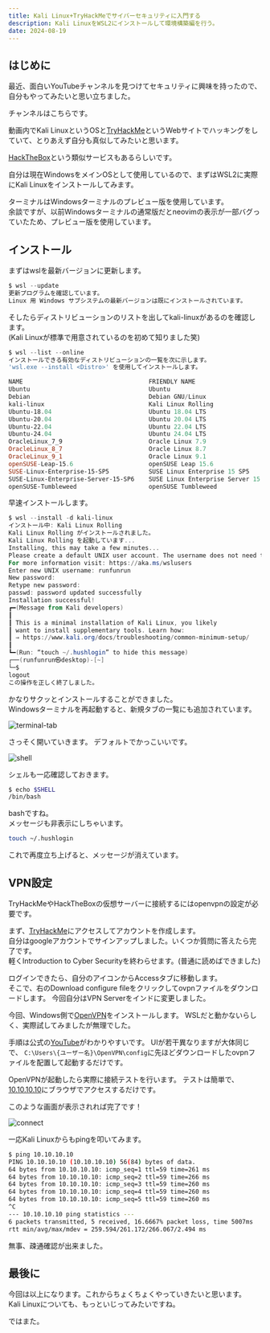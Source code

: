 ```yaml
---
title: Kali Linux+TryHackMeでサイバーセキュリティに入門する
description: Kali LinuxをWSL2にインストールして環境構築編を行う。
date: 2024-08-19
---
```


## はじめに

最近、面白いYouTubeチャンネルを見つけてセキュリティに興味を持ったので、自分もやってみたいと思い立ちました。

チャンネルはこちらです。

<Card
  href="https://www.youtube.com/@tamashiiwoyokose"
  title="しいたま@サイバーセキュリティ"
  description="free cybersecurity education and ethical hacking このチャンネルでは、主にサイバーセキュリティの話題に関する解説動画を投稿します。 動画内の技術は、法律の範囲内でのみ使用し、悪用はしないでください"
/>

動画内でKali LinuxというOSと[TryHackMe](https://tryhackme.com/)というWebサイトでハッキングをしていて、とりあえず自分も真似してみたいと思います。

[HackTheBox](https://academy.hackthebox.com/)という類似サービスもあるらしいです。

自分は現在WindowsをメインOSとして使用しているので、まずはWSL2に実際にKali Linuxをインストールしてみます。

ターミナルはWindowsターミナルのプレビュー版を使用しています。  
余談ですが、以前Windowsターミナルの通常版だとneovimの表示が一部バグっていたため、プレビュー版を使用しています。

## インストール

まずはwslを最新バージョンに更新します。

```powershell
$ wsl --update                                                                                                                                                  19:19:57
更新プログラムを確認しています。
Linux 用 Windows サブシステムの最新バージョンは既にインストールされています。
```

そしたらディストリビューションのリストを出してkali-linuxがあるのを確認します。  
(Kali Linuxが標準で用意されているのを初めて知りました笑)

```powershell
$ wsl --list --online                                                                                                                                           19:20:03
インストールできる有効なディストリビューションの一覧を次に示します。
'wsl.exe --install <Distro>' を使用してインストールします。

NAME                                   FRIENDLY NAME
Ubuntu                                 Ubuntu
Debian                                 Debian GNU/Linux
kali-linux                             Kali Linux Rolling
Ubuntu-18.04                           Ubuntu 18.04 LTS
Ubuntu-20.04                           Ubuntu 20.04 LTS
Ubuntu-22.04                           Ubuntu 22.04 LTS
Ubuntu-24.04                           Ubuntu 24.04 LTS
OracleLinux_7_9                        Oracle Linux 7.9
OracleLinux_8_7                        Oracle Linux 8.7
OracleLinux_9_1                        Oracle Linux 9.1
openSUSE-Leap-15.6                     openSUSE Leap 15.6
SUSE-Linux-Enterprise-15-SP5           SUSE Linux Enterprise 15 SP5
SUSE-Linux-Enterprise-Server-15-SP6    SUSE Linux Enterprise Server 15 SP6
openSUSE-Tumbleweed                    openSUSE Tumbleweed
```

早速インストールします。

```powershell
$ wsl --install -d kali-linux                                                                                                                                   19:22:20
インストール中: Kali Linux Rolling
Kali Linux Rolling がインストールされました。
Kali Linux Rolling を起動しています...
Installing, this may take a few minutes...
Please create a default UNIX user account. The username does not need to match your Windows username.
For more information visit: https://aka.ms/wslusers
Enter new UNIX username: runfunrun
New password:
Retype new password:
passwd: password updated successfully
Installation successful!
┏━(Message from Kali developers)
┃
┃ This is a minimal installation of Kali Linux, you likely
┃ want to install supplementary tools. Learn how:
┃ ⇒ https://www.kali.org/docs/troubleshooting/common-minimum-setup/
┃
┗━(Run: “touch ~/.hushlogin” to hide this message)
┌──(runfunrun㉿desktop)-[~]
└─$
logout
この操作を正しく終了しました。
```

かなりサクッとインストールすることができました。  
Windowsターミナルを再起動すると、新規タブの一覧にも追加されています。

![terminal-tab](https://i.gyazo.com/e54052fcea8739b2e1b78f44815e5062.png)

さっそく開いていきます。
デフォルトでかっこいいです。

![shell](https://i.gyazo.com/02565e61f333c03a58da597c6d17cd45.png)

シェルも一応確認しておきます。

```bash
$ echo $SHELL
/bin/bash
```

bashですね。  
メッセージも非表示にしちゃいます。

```bash
touch ~/.hushlogin
```

これで再度立ち上げると、メッセージが消えています。

## VPN設定

TryHackMeやHackTheBoxの仮想サーバーに接続するにはopenvpnの設定が必要です。

まず、[TryHackMe](https://tryhackme.com/)にアクセスしてアカウントを作成します。  
自分はgoogleアカウントでサインアップしました。いくつか質問に答えたら完了です。  
軽くIntroduction to Cyber Securityを終わらせます。(普通に読めばできました)

ログインできたら、自分のアイコンからAccessタブに移動します。  
そこで、右のDownload configure fileをクリックしてovpnファイルをダウンロードします。
今回自分はVPN Serverをインドに変更しました。

今回、Windows側で[OpenVPN](https://www.openvpn.jp/download/)をインストールします。
WSLだと動かないらしく、実際試してみましたが無理でした。

手順は公式の[YouTube](https://www.youtube.com/watch?v=996h-TwbUFc)がわかりやすいです。
UIが若干異なりますが大体同じで、
`C:\Users\{ユーザー名}\OpenVPN\config`に先ほどダウンロードしたovpnファイルを配置して起動するだけです。

OpenVPNが起動したら実際に接続テストを行います。
テストは簡単で、[10.10.10.10](http://10.10.10.10/)にブラウザでアクセスするだけです。

このような画面が表示されれば完了です！

![connect](https://i.gyazo.com/4779328e72c82390a560b63854823191.png)

一応Kali Linuxからもpingを叩いてみます。

```bash
$ ping 10.10.10.10
PING 10.10.10.10 (10.10.10.10) 56(84) bytes of data.
64 bytes from 10.10.10.10: icmp_seq=1 ttl=59 time=261 ms
64 bytes from 10.10.10.10: icmp_seq=2 ttl=59 time=266 ms
64 bytes from 10.10.10.10: icmp_seq=3 ttl=59 time=260 ms
64 bytes from 10.10.10.10: icmp_seq=4 ttl=59 time=260 ms
64 bytes from 10.10.10.10: icmp_seq=5 ttl=59 time=260 ms
^C
--- 10.10.10.10 ping statistics ---
6 packets transmitted, 5 received, 16.6667% packet loss, time 5007ms
rtt min/avg/max/mdev = 259.594/261.172/266.067/2.494 ms
```

無事、疎通確認が出来ました。

## 最後に

今回は以上になります。これからちょくちょくやっていきたいと思います。  
Kali Linuxについても、もっといじってみたいですね。

ではまた。
